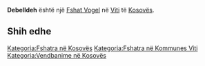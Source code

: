 {{Fshat në Kosovës
 | Emri                = Debelldeh
| sqi_D_name = Debelldeh
| sqi_D_FULL_NAME_RO = Debelldeh
| sqi_D_FULL_NAME_ND_RO = Debelldeh
| sqi_D_SORT_NAME_RG = DEBELLDEH
| sqi_D_FULL_NAME_RG = Debelldeh
| sqi_D_FULL_NAME_ND_RG = Debelldeh
| sqi_V_name = Debelldë
| sqi_V_FULL_NAME_RO = Debelldë Debulldë Debeldë Debellde
| sqi_V_FULL_NAME_ND_RO = Debellde Debullde Debelde Debellde
| sqi_V_SORT_NAME_RG = DEBELLDE DEBULLDE DEBELDE DEBELLDE
| sqi_V_FULL_NAME_RG = Debelldë Debulldë Debeldë Debellde
| sqi_V_FULL_NAME_ND_RG = Debellde Debullde Debelde Debellde
| srp_N_name = Debelde
| srp_N_FULL_NAME_RO = Debelde
| srp_N_FULL_NAME_ND_RO = Debelde
| srp_N_SORT_NAME_RG = DEBELDE
| srp_N_FULL_NAME_RG = Debelde
| srp_N_FULL_NAME_ND_RG = Debelde
| srp_NS_name = Дебелде
| srp_NS_FULL_NAME_RO = Дебелде
| srp_NS_FULL_NAME_ND_RO = Дебелде
| srp_NS_SORT_NAME_RG = ДЕБЕЛДЕ
| srp_NS_FULL_NAME_RG = Дебелде
| srp_NS_FULL_NAME_ND_RG = Дебелде
| srp_V_name = Debeli Do
| srp_V_FULL_NAME_RO = Debeli Do
| srp_V_FULL_NAME_ND_RO = Debeli Do
| srp_V_SORT_NAME_RG = DEBELIDO
| srp_V_FULL_NAME_RG = Debeli Do
| srp_V_FULL_NAME_ND_RG = Debeli Do
| std_V_name = Debele
| std_V_FULL_NAME_RO = Debele
| std_V_FULL_NAME_ND_RO = Debele
| std_V_SORT_NAME_RG = DEBELE
| std_V_FULL_NAME_RG = Debele
| std_V_FULL_NAME_ND_RG = Debele

 | Emri (Rasa dhanore) = 
 | Figura              = 
 | Shteti              = Kosovo
 | Komuna              = Viti
 | Kodi postar         = 
 | Sipërfaqja          = 

 | Popullsia           = 

 | Regj. i popullsisë  = 
 | Dend. e popullsisë  = 
 | Faqja zyrtare       = 
 <!--- Koordinatat ----> 
 | Gjerësia            = 42.260833
 | Gjatësia            = 21.398333
 | Lartësia            = 
}}
'''Debelldeh''' është një [[Fshat Vogel]] në [[Viti]] të [[Kosovës]].

<!-- == Gjeografia == -->
<!-- == Historia == -->
<!-- == Demografia == -->
== Shih edhe ==
{{Komuna Viti}}
{{Kosovo-Administrata-Cung}}

[[Kategoria:Fshatra në Kosovës]]
[[Kategoria:Fshatra në Kommunes Viti]]
[[Kategoria:Vendbanime në Kosovës]]